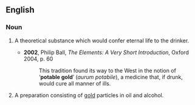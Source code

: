 ==English==
===Noun===
{{en-noun|-|sg=[[potable]] [[gold]]}}

# {{historical}} A theoretical substance which would confer eternal life to the drinker.
#*'''2002''', Philip Ball, ''The Elements: A Very Short Introduction'', Oxford 2004, p. 60
#*:This tradition found its way to the West in the notion of ‘'''potable gold'''’ (''aurum potabile''), a medicine that, if drunk, would cure all manner of ills.
# {{historical}} A preparation consisting of [[gold]] particles in oil and alcohol.